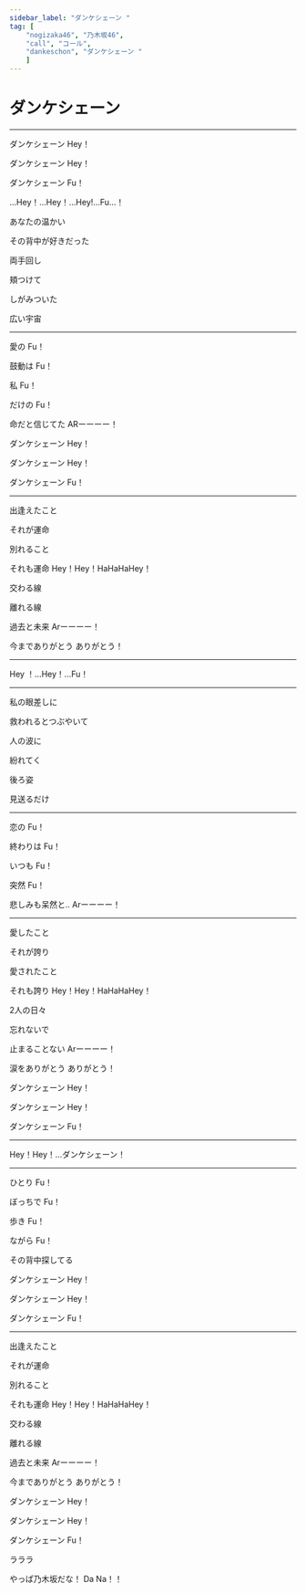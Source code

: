 ```yaml
---
sidebar_label: "ダンケシェーン "
tag: [
    "nogizaka46", "乃木坂46",
    "call", "コール",
    "dankeschon", "ダンケシェーン "
    ]
---
```


# ダンケシェーン 

<SpotifyCard id="2YIwbqHgUxVOXo3GNSHvku" />

<YouTubeCard id="QGR-8OOhoWU" />

---

ダンケシェーン  <Call>Hey！</Call>

ダンケシェーン  <Call>Hey！</Call>

ダンケシェーン  <Call>Fu！</Call>

<Call>…Hey！…Hey！…Hey!…Fu…！</Call>

あなたの温かい  <NickName />

その背中が好きだった  <SuperCute />

両手回し <NickName />

頬つけて <NickName />

しがみついた <NickName />

広い宇宙 <NickName />

---

愛の  <Call>Fu！</Call>

鼓動は  <Call>Fu！</Call>

私  <Call>Fu！</Call>

だけの  <Call>Fu！</Call>

命だと信じてた  <Call>ARーーーー！</Call>

ダンケシェーン  <Call>Hey！</Call>

ダンケシェーン  <Call>Hey！</Call>

ダンケシェーン  <Call>Fu！</Call>

---

出逢えたこと

それが運命

別れること

それも運命  <Call>Hey！Hey！HaHaHaHey！</Call>

交わる線

離れる線

過去と未来  <Call>Arーーーー！</Call>

今までありがとう  ありがとう！
 
---

<Call>Hey ！…Hey！…Fu！</Call>

---

私の眼差しに  <NickName />

救われるとつぶやいて  <NickName />

人の波に  <NickName />

紛れてく  <NickName />

後ろ姿

見送るだけ  <NickName />

---

恋の  <Call>Fu！</Call>

終わりは  <Call>Fu！</Call>

いつも  <Call>Fu！</Call>

突然  <Call>Fu！</Call>

悲しみも呆然と.. <Call> Arーーーー！</Call>

---

愛したこと

それが誇り

愛されたこと

それも誇り   <Call>Hey！Hey！HaHaHaHey！</Call>

2人の日々

忘れないで

止まることない  <Call>Arーーーー！</Call>

涙をありがとう  <Call>ありがとう！</Call>

ダンケシェーン  <Call>Hey！</Call>

ダンケシェーン  <Call>Hey！</Call>

ダンケシェーン  <Call>Fu！</Call>

---

<Call>Hey！Hey！…ダンケシェーン！</Call>

---


ひとり  <Call>Fu！</Call>

ぼっちで  <Call>Fu！</Call>

歩き  <Call>Fu！</Call>

ながら  <Call>Fu！</Call>

その背中探してる

ダンケシェーン  <Call>Hey！</Call>

ダンケシェーン  <Call>Hey！</Call>

ダンケシェーン  <Call>Fu！</Call>

---

出逢えたこと

それが運命

別れること

それも運命   <Call>Hey！Hey！HaHaHaHey！</Call>

交わる線

離れる線

過去と未来  <Call>Arーーーー！</Call>

今までありがとう  <Call>ありがとう！</Call>

ダンケシェーン  <Call>Hey！</Call>

ダンケシェーン  <Call>Hey！</Call>

ダンケシェーン  <Call>Fu！</Call>

ラララ

やっぱ乃木坂だな！  <Call>Da Na！！</Call>
